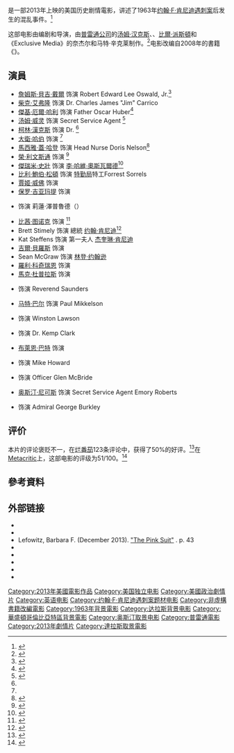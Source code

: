 {{noteTA
|T=zh-hk:行刺甘迺迪;zh-tw:關鍵目擊;zh-cn:帕克兰医院;
|G1=Show
|1=zh-hk:行刺甘迺迪;zh-tw:關鍵目擊;zh-cn:帕克兰医院;
}}
{{Infobox film
| name           = 關鍵目擊
| original_name  = ''Parkland''
| image          = 
| caption        = 
| director       = {{tsl|en|Peter Landesman||}}
| producer       = {{tsl|en|Gary Goetzman||}}<br />[[汤姆·汉克斯|汤姆·汉克斯]]<br />[[比爾·派斯頓|比爾·派斯頓]]<br />{{tsl|en|Nigel Sinclair||}}<br />Matt Sinclair
| writer       = 
| screenplay     = Peter Landesman
| based_on       = {{based on|''{{tsl|en|Reclaiming History#Alternate versions and adaptations||Four Days in November: The Assassination of President John F. Kennedy''}}|{{tsl|en|Vincent Bugliosi||}}}}
| starring       = <!-- PER BILLING BLOCK. DO NOT CHANGE. -->[[詹姆斯·貝吉·戴爾|詹姆斯·貝吉·戴爾]]<br />[[柴克·艾弗隆|柴克·艾弗隆]]<br />[[傑基·厄爾·哈利|傑基·厄爾·哈利]]<br />[[汤姆·威灵|汤姆·威灵]]<br />[[柯林·漢克斯|柯林·漢克斯]]<br />[[大衛·哈伯|大衛·哈伯]]<br />[[馬西雅·蓋·哈登|馬西雅·蓋·哈登]]<br />[[榮·利文斯通|榮·利文斯通]]<br />[[傑瑞米·史壯|傑瑞米·史壯]]<br />[[比利·鮑伯·松頓|比利·鮑伯·松頓]]<br />[[賈姬·威佛|賈姬·威佛]]<br />[[保罗·吉亚玛提|保罗·吉亚玛提]]<!-- PER BILLING BLOCK. DO NOT CHANGE. -->
| music          = [[詹姆斯·紐頓·霍華|詹姆斯·紐頓·霍華]]<ref>{{cite web|url=http://filmmusicreporter.com/2013/06/20/james-newton-howard-scoring-parkland/|title=James Newton Howard Scoring ‘Parkland’|date=2013-06-20|work=Film Music Reporter|access-date=2020-07-17|archive-date=2020-11-28|archive-url=https://web.archive.org/web/20201128114205/http://filmmusicreporter.com/2013/06/20/james-newton-howard-scoring-parkland/|dead-url=no}}</ref>
| cinematography = {{tsl|en|Barry Ackroyd||}}
| editing        = Markus Czyzewski<br />Leo Trombetta
| studio         = {{tsl|en|American Film Company (2008)||American Film Company}}<br />[[普雷通公司|普雷通公司]]
| distributor    = Exclusive Media Group
| released       = {{Film date|2013|09|01|[[第70屆威尼斯國際電影節|第70屆威尼斯國際電影節]]|2013|10|04|United States}}
| runtime        = 93分钟<!--Theatrical runtime: 93:42--><ref>{{cite web|title=''PARKLAND'' (15)|url=https://www.bbfc.co.uk/releases/parkland-film|publisher=[[英國電影分級委員會|英國電影分級委員會]]|date=2013-10-04|accessdate=2013-10-05|archive-date=2020-07-17|archive-url=https://web.archive.org/web/20200717063257/https://www.bbfc.co.uk/releases/parkland-film|dead-url=no}}</ref>
| country        = 美国
| language       = 英语
| budget         = 1000万美元<ref name="mojo"/>
| gross          = 160万美<ref name="mojo">{{cite web|url=https://m.the-numbers.com/movie/Parkland#tab=summary|title=Parkland (2013) - Financial Information|publisher=The Numbers|accessdate=2019-06-14|archive-date=2021-02-28|archive-url=https://web.archive.org/web/20210228132710/https://m.the-numbers.com/movie/Parkland#tab=summary|dead-url=no}}</ref>
| tw_name        = 關鍵目擊
| hk_name        = 行刺甘迺迪
| cn_name        = 帕克兰医院
}}

{{作品名稱|name=''Parkland''|hk=行刺甘迺迪|tw=關鍵目擊|cn=帕克兰医院}}是一部2013年上映的美国历史剧情電影，讲述了1963年[[约翰·F·肯尼迪遇刺案|约翰·F·肯尼迪遇刺案]]后发生的混乱事件。<ref>{{cite news|last=Roddy|first=Michael|title=JFK assassination film 'Parkland' shows gore, avoids conspiracy|url=https://www.reuters.com/article/2013/09/01/entertainment-us-venice-festival-jfk-idUSBRE9800D020130901|newspaper=Reuters|date=2013-09-01|accessdate=2013-09-06|archive-date=2013-09-05|archive-url=https://web.archive.org/web/20130905080607/http://www.reuters.com/article/2013/09/01/entertainment-us-venice-festival-jfk-idUSBRE9800D020130901|dead-url=yes}}</ref>

这部电影由{{tsl|en|Peter Landesman|彼得·兰德斯曼|}}编剧和导演，由[[普雷通公司|普雷通公司]]的[[汤姆·汉克斯|汤姆·汉克斯]]、{{tsl|en|Gary Goetzman|加里·格茨曼|}}、[[比爾·派斯頓|比爾·派斯頓]]和《Exclusive Media》的奈杰尔和马特·辛克莱制作。<ref name=THRQA>{{cite news|last=Richford|first=Rhonda|title=Deauville: 'Parkland's' Peter Landesman on Tackling JFK's Assassination and Moving From Journalism to Film (Q&A)|url=https://www.hollywoodreporter.com/news/deauville-parklands-peter-landesman-tackling-623172|accessdate=2013-09-06|newspaper=The Hollywood Reporter|date=2013-09-06|archive-date=2020-08-15|archive-url=https://web.archive.org/web/20200815075739/https://www.hollywoodreporter.com/news/deauville-parklands-peter-landesman-tackling-623172|dead-url=no}}</ref>电影改编自{{tsl|en|Vincent Bugliosi|文森特·布格里奥西|}}2008年的書籍《{{tsl|en|Reclaiming History#Alternate versions and adaptations||11月的四天:肯尼迪总统遇刺}}》。

== 演員 ==
* [[詹姆斯·貝吉·戴爾|詹姆斯·貝吉·戴爾]] 饰演 Robert Edward Lee Oswald, Jr.<ref name="showbiz14">{{cite web|url=http://www.showbiz411.com/2012/12/01/james-badge-dale-will-play-lee-harvey-oswalds-brother|title=James Badge Dale Will Play Lee Harvey Oswald's Brother|work=Showbiz411|last=Friedman|first=Roger|date=2012-12-01|accessdate=2020-07-17|archivedate=2013-02-20|archiveurl=https://www.webcitation.org/6EaETp85Y?url=http://www.showbiz411.com/2012/12/01/james-badge-dale-will-play-lee-harvey-oswalds-brother|dead-url=yes}}</ref>
* [[柴克·艾弗隆|柴克·艾弗隆]] 饰演 Dr. Charles James "Jim" Carrico{{r|indiewire}}
* [[傑基·厄爾·哈利|傑基·厄爾·哈利]] 饰演 Father Oscar Huber<ref name="comingsoon">{{cite web|url=https://www.comingsoon.net/news/movienews.php?id=99388|title=James Badge Dale, Jackie Earle Haley, Colin Hanks and More Head to Parkland|date=2013-01-25|work=Comingsoon.net|publisher=Exclusive Media|access-date=2020-07-17|archivedate=2013-10-12|archiveurl=https://web.archive.org/web/20131012031927/http://www.comingsoon.net/news/movienews.php?id=99388|dead-url=no}}</ref>
* [[汤姆·威灵|汤姆·威灵]] 饰演 Secret Service Agent {{tsl|en|Roy Kellerman||}}<ref>{{Cite web |url=https://www.comingsoon.net/news/movienews.php?id=99579 |title=Tom Welling Heads to Parkland |access-date=2020-07-17 |archivedate=2013-10-12 |archiveurl=https://web.archive.org/web/20131012003710/http://www.comingsoon.net/news/movienews.php?id=99579 |dead-url=no }}</ref>
* [[柯林·漢克斯|柯林·漢克斯]] 饰演 Dr. {{tsl|en|Malcolm Perry (physician)||Malcolm O. Perry}}<ref name="comingsoon" />
* [[大衛·哈伯|大衛·哈伯]] 饰演 {{tsl|en|Shanklin Family||James Gordon Shanklin}}<ref name="comingsoon" />
* [[馬西雅·蓋·哈登|馬西雅·蓋·哈登]] 饰演 Head Nurse Doris Nelson<ref name="collider">{{cite web|title=Zac Efron and Marcia Gay Harden Join JFK Assassination Drama PARKLAND|url=https://collider.com/zac-efron-marcia-gay-harden-parkland/218888/|work=Collider.com|first=Adam|last=Chitwood|date=2012-12-19|access-date=2020-07-17|archivedate=2020-07-17|archiveurl=https://web.archive.org/web/20200717115935/https://collider.com/zac-efron-marcia-gay-harden-parkland/218888/|dead-url=no}}</ref>
* [[榮·利文斯通|榮·利文斯通]] 饰演 {{tsl|en|James P. Hosty||}}<ref>{{cite news |last=Puig |first=Claudia |url=https://www.usatoday.com/story/life/movies/2013/10/03/parkland-review/2870429/ |title="'Parkland' tries too hard to cover JFK's murder" |publisher=''[[今日美國|今日美國]]'' |date=2013-10-03 |archiveurl=https://web.archive.org/web/20200926104145/https://www.usatoday.com/story/life/movies/2013/10/03/parkland-review/2870429/ |archivedate=2020-09-26 |deadurl=no }}</ref>
* [[傑瑞米·史壯|傑瑞米·史壯]] 饰演 [[李·哈維·奧斯瓦爾德|李·哈維·奧斯瓦爾德]]<ref>{{cite news|url=https://variety.com/2013/film/news/actor-jeremy-strong-comes-on-strong-1118064086/|title=Actor Jeremy Strong comes on strong|work=Variety|date=2013-01-01|last=Sneider|first=Jeff|accessdate=2013-10-02|archivedate=2020-11-20|archiveurl=https://web.archive.org/web/20201120122110/https://variety.com/2013/film/news/actor-jeremy-strong-comes-on-strong-1118064086/|dead-url=no}}</ref>
* [[比利·鮑伯·松頓|比利·鮑伯·松頓]] 饰演 [[美国特勤局|特勤局]]特工Forrest Sorrels{{r|indiewire}}
* [[賈姬·威佛|賈姬·威佛]] 饰演 {{le|瑪格麗特·奧斯瓦爾德|Marguerite Oswald}}{{r|indiewire}}
* [[保罗·吉亚玛提|保罗·吉亚玛提]] 饰演 {{le|亞伯拉罕·澤普魯德|Abraham Zapruder}}{{r|indiewire}}
* {{le|Dana Wheeler-Nicholson}} 饰演 莉蓮·澤普魯德（{{lang|en|Lillian Zapruder}}）
* [[比茜·图诺克|比茜·图诺克]] 饰演 {{le|Marilyn Sitzman}}<ref>{{cite web |url=http://www.insomniacmania.com/news/bitsie-tulloch-part-parkland |title=Bitsie Tulloch Is A Part Of 'Parkland' |publisher=InsomniacMania |date=2013-01-31 |dead-url=yes |archiveurl=https://web.archive.org/web/20131012015055/http://www.insomniacmania.com/news/bitsie-tulloch-part-parkland |archivedate=2013-10-12  }}</ref>
* Brett Stimely 饰演 總統 [[约翰·肯尼迪|约翰·肯尼迪]]<ref>{{cite web|url=https://www.imdb.com/name/nm0830373|title=IMDb: Brett Stimely|access-date=2020-07-17|archivedate=2020-10-24|archiveurl=https://web.archive.org/web/20201024100134/https://www.imdb.com/name/nm0830373/|dead-url=no}}</ref>
* Kat Steffens 饰演 第一夫人 [[杰奎琳·肯尼迪|杰奎琳·肯尼迪]]
* [[吉爾·貝羅斯|吉爾·貝羅斯]] 饰演 {{le|David Powers}}
* Sean McGraw 饰演 [[林登·约翰逊|林登·约翰逊]]
* [[羅利·科奇瑞恩|羅利·科奇瑞恩]] 饰演 {{le|Earl Rose|Earl Rose (coroner)}}
* [[馬克·杜普拉斯|馬克·杜普拉斯]] 饰演 {{le|Kenneth O'Donnell}}
* {{le|Jimmie Dale Gilmore}} 饰演 Reverend Saunders
* [[马特·巴尔|马特·巴尔]] 饰演 Paul Mikkelson
* {{le|Jonathan Breck}} 饰演 Winston Lawson
* {{le|Gary Grubbs}} 饰演 Dr. Kemp Clark
* [[布萊恩·巴特|布萊恩·巴特]] 饰演 {{le|Malcolm Kilduff}}
* {{le|Glenn Morshower}} 饰演 Mike Howard
* {{le|Armando Gutierrez}} 饰演 Officer Glen McBride
* [[奥斯汀·尼可斯|奥斯汀·尼可斯]] 饰演 Secret Service Agent Emory Roberts
* {{le|Gary Clarke}} 饰演 Admiral George Burkley

== 评价 ==
本片的评论褒贬不一，在[[烂番茄|烂番茄]]123条评论中，获得了50%的好评。<ref>{{cite web | url=https://www.rottentomatoes.com/m/parkland/ | title=Parkland | publisher=Rotten Tomatoes | accessdate=2014-05-16 | archive-date=2020-11-11 | archive-url=https://web.archive.org/web/20201111123234/https://www.rottentomatoes.com/m/parkland | dead-url=no }}</ref>在[[Metacritic|Metacritic]]上，这部电影的评级为51/100。<ref>{{cite web | url=https://www.metacritic.com/movie/parkland | title=Parkland Reviews | publisher=Metacritic | accessdate=2014-05-16 | archive-date=2020-11-02 | archive-url=https://web.archive.org/web/20201102005057/https://www.metacritic.com/movie/parkland | dead-url=no }}</ref>

==參考資料==
{{reflist|refs=
<ref name="indiewire">{{cite web |first=Kevin |last=Jagernauth |url=http://blogs.indiewire.com/theplaylist/zac-efron-will-play-the-first-doctor-to-look-at-jfk-in-assassination-pic-parkland-20121219 |title=Zac Efron Will Play The First Doctor To Look At JFK In Assassination Pic 'Parkland' |date=2012-12-19 |accessdate=2013-01-31 |archiveurl=https://web.archive.org/web/20131117055123/http://blogs.indiewire.com/theplaylist/zac-efron-will-play-the-first-doctor-to-look-at-jfk-in-assassination-pic-parkland-20121219 |archivedate=2013-11-17 }}</ref>
}}

== 外部链接 ==
* {{Facebook|ParklandMovie}}
* {{Twitter|ParklandMov}}
* Lefowitz, Barbara F. (December 2013). [http://www.portlandmonthly.com/pdf/The%20Pink%20Suit.pdf "The Pink Suit"] {{Wayback|url=http://www.portlandmonthly.com/pdf/The%20Pink%20Suit.pdf |date=20160829044915 }}. ''{{tsl|en|Portland Monthly||}}'' p. 43
* {{IMDb title|2345112}}
* {{douban|20514798}}
* {{mojo title|parkland}}
* {{rotten-tomatoes|parkland}}
* {{metacritic film|parkland}}

{{Tom Hanks}}
{{DEFAULTSORT:Parkland}}
[[Category:2013年美國電影作品|Category:2013年美國電影作品]]
[[Category:美国独立电影|Category:美国独立电影]]
[[Category:美國政治劇情片|Category:美國政治劇情片]]
[[Category:英语电影|Category:英语电影]]
[[Category:约翰·F·肯尼迪遇刺案题材电影|Category:约翰·F·肯尼迪遇刺案题材电影]]
[[Category:非虛構書籍改編電影|Category:非虛構書籍改編電影]]
[[Category:1963年背景電影|Category:1963年背景電影]]
[[Category:达拉斯背景电影|Category:达拉斯背景电影]]
[[Category:華盛頓哥倫比亞特區背景電影|Category:華盛頓哥倫比亞特區背景電影]]
[[Category:奥斯汀取景电影|Category:奥斯汀取景电影]]
[[Category:普雷通電影|Category:普雷通電影]]
[[Category:2013年劇情片|Category:2013年劇情片]]
[[Category:達拉斯取景電影|Category:達拉斯取景電影]]